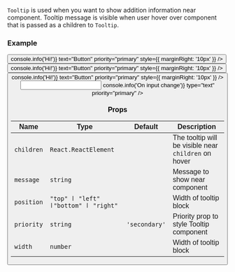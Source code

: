 
`Tooltip` is used when you want to show addition information near component.
Tooltip message is visible when user hover over component that is passed as a children to `Tooltip`.

### Example

<Playground>
  <block.S style={{ display: 'flex', padding: '100px' }}>
    <Tooltip message="Подсказка может быть написана в две строки и более" position="bottom">
      <Button
        onClick={() => console.info('Hi!')}
        text="Button"
        priority="primary"
        style={{ marginRight: '10px' }}
      />
    </Tooltip>
    <Tooltip message="Подсказка" position="top" id="tooltip-top">
      <Button
        onClick={() => console.info('Hi!')}
        text="Button"
        priority="primary"
        style={{ marginRight: '10px' }}
      />
    </Tooltip>
    <Tooltip message="Подсказка может быть написана в две строки" position="left">
      <Button
        onClick={() => console.info('Hi!')}
        text="Button"
        priority="primary"
        style={{ marginRight: '10px' }}
      />
    </Tooltip>
    <Tooltip message="Подсказка" position="right" priority="primary">
      <Input
        name="name"
        onChange={() => console.info('On input change')}
        type="text"
        priority="primary"
      />
    </Tooltip>
  </block.S>
</Playground>

### Props

| Name       | Type                                  | Default       | Description                                          |
| ---------- | ------------------------------------- | ------------- | ---------------------------------------------------- |
| `children` | `React.ReactElement`                  |               | The tooltip will be visible near `children` on hover |
| `message`  | `string`                              |               | Message to show near component                       |
| `position` | `"top" ӏ "left" ӏ"bottom" ӏ "right" ` |               | Width of tooltip block                               |
| `priority` | `string`                              | `'secondary'` | Priority prop to style Tooltip component             |
| `width`    | `number`                              |               | Width of tooltip block                               |

